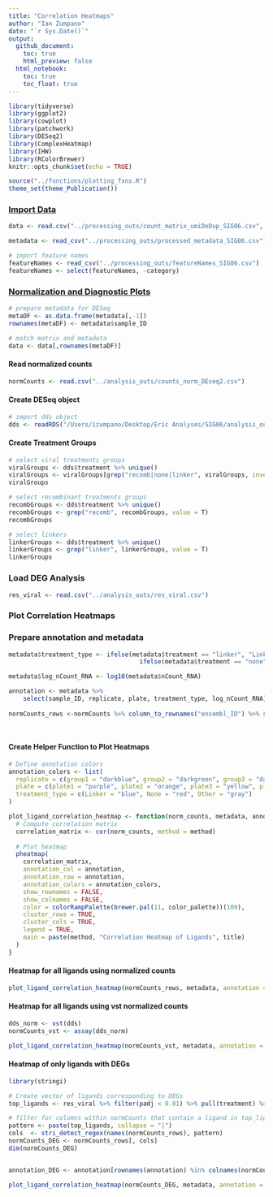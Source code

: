 ```yaml
---
title: "Correlation Heatmaps"
author: "Ian Zumpano"
date: "`r Sys.Date()`"
output:
  github_document:
    toc: true
    html_preview: false
  html_notebook:
    toc: true
    toc_float: true
---
```


```r
library(tidyverse)
library(ggplot2)
library(cowplot)
library(patchwork)
library(DESeq2)
library(ComplexHeatmap)
library(IHW)
library(RColorBrewer)
knitr::opts_chunk$set(echo = TRUE)
```

```r
source("../functions/plotting_fxns.R")
theme_set(theme_Publication())
```

### [Import Data]{.underline}

```r
data <- read.csv("../processing_outs/count_matrix_umiDeDup_SIG06.csv", row.names = "X")

metadata <- read_csv("../processing_outs/processed_metadata_SIG06.csv")

# import feature names
featureNames <- read_csv("../processing_outs/featureNames_SIG06.csv")
featureNames <- select(featureNames, -category)
```

### [Normalization and Diagnostic Plots]{.underline}

```r
# prepare metadata for DESeq
metaDF <- as.data.frame(metadata[,-1])
rownames(metaDF) <- metadata$sample_ID

# match matrix and metadata
data <- data[,rownames(metaDF)]
```

#### Read normalized counts

```r
normCounts <- read.csv("../analysis_outs/counts_norm_DEseq2.csv")
```

#### Create DESeq object

```r
# import dds object
dds <- readRDS("/Users/izumpano/Desktop/Eric Analyses/SIG06/analysis_outs/dds_object_SIG06.rds")
```

#### Create Treatment Groups 

```r
# select viral treatments groups
viralGroups <- dds$treatment %>% unique()
viralGroups <- viralGroups[grep("recomb|none|linker", viralGroups, invert = T)]
viralGroups
```

```r
# select recombinant treatments groups
recombGroups <- dds$treatment %>% unique()
recombGroups <- grep("recomb", recombGroups, value = T)
recombGroups
```

```r
# select linkers
linkerGroups <- dds$treatment %>% unique()
linkerGroups <- grep("linker", linkerGroups, value = T)
linkerGroups
```

### Load DEG Analysis

```r
res_viral <- read.csv("../analysis_outs/res_viral.csv")
```

### Plot Correlation Heatmaps

### Prepare annotation and metadata

```r
metadata$treatment_type <- ifelse(metadata$treatment == "linker", "Linker",
                                    ifelse(metadata$treatment == "none", "None", "Other")) %>%  as_factor()

metadata$log_nCount_RNA <- log10(metadata$nCount_RNA)

annotation <- metadata %>% 
	select(sample_ID, replicate, plate, treatment_type, log_nCount_RNA) %>% data.frame(row.names = "sample_ID")
  
normCounts_rows <-normCounts %>% column_to_rownames("ensembl_ID") %>% select(-gene)

  
```

#### Create Helper Function to Plot Heatmaps

```r
# Define annotation colors
annotation_colors <- list(
  replicate = c(group1 = "darkblue", group2 = "darkgreen", group3 = "darkred"),
  plate = c(plate1 = "purple", plate2 = "orange", plate3 = "yellow", plate4 = "black"),
  treatment_type = c(Linker = "blue", None = "red", Other = "gray")
)

plot_ligand_correlation_heatmap <- function(norm_counts, metadata, annotation, method = "pearson", color_palette = "RdYlBu", title = "") {
  # Compute correlation matrix
  correlation_matrix <- cor(norm_counts, method = method)
  
  # Plot heatmap
  pheatmap(
    correlation_matrix,
    annotation_col = annotation,
    annotation_row = annotation,
    annotation_colors = annotation_colors,
    show_rownames = FALSE,
    show_colnames = FALSE,
    color = colorRampPalette(brewer.pal(11, color_palette))(100),
    cluster_rows = TRUE,
    cluster_cols = TRUE,
    legend = TRUE,
    main = paste(method, "Correlation Heatmap of Ligands", title)
  )
}
```

#### Heatmap for all ligands using normalized counts

```r
plot_ligand_correlation_heatmap(normCounts_rows, metadata, annotation = annotation,  title = "(Normalized Counts)")
```

#### Heatmap for all ligands using vst normalized counts

```r
dds_norm <- vst(dds)
normCounts_vst <- assay(dds_norm)

plot_ligand_correlation_heatmap(normCounts_vst, metadata, annotation = annotation, title = "(VST Normalized Counts)")
```

#### Heatmap of only ligands with DEGs

```r
library(stringi)

# Create vector of ligands corresponding to DEGs
top_ligands <- res_viral %>% filter(padj < 0.01) %>% pull(treatment) %>% unique()

# filter for columns within normCounts that contain a ligand in top_ligands
pattern <- paste(top_ligands, collapse = "|")
cols  <- stri_detect_regex(names(normCounts_rows), pattern)
normCounts_DEG <- normCounts_rows[, cols]
dim(normCounts_DEG)


annotation_DEG <- annotation[rownames(annotation) %in% colnames(normCounts_DEG), , drop = FALSE]

plot_ligand_correlation_heatmap(normCounts_DEG, metadata, annotation = annotation_DEG, title = "(Top DEG Ligands)")


```

